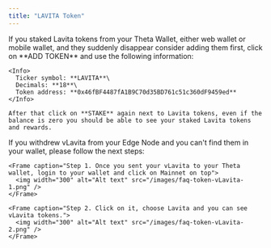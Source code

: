 ```yaml
---
title: "LAVITA Token"
---
```


<AccordionGroup>
  <Accordion title="Where is my staked LAVITA?" icon="alien-8bit">
    If you staked Lavita tokens from your Theta Wallet, either web wallet or mobile wallet, and they suddenly disappear consider adding them first, click on **ADD TOKEN** and use the following information:

    <Info>
      Ticker symbol: **LAVITA**\
      Decimals: **18**\
      Token address: **0x46fBF4487fA1B9C70d35BD761c51c360dF9459ed**
    </Info>

    After that click on **STAKE** again next to Lavita tokens, even if the balance is zero you should be able to see your staked Lavita tokens and rewards.
  </Accordion>

  <Accordion title="Where is my vLavita?" icon="alien-8bit">
    If you withdrew vLavita from your Edge Node and you can't find them in your wallet, please follow the next steps:

    <Frame caption="Step 1. Once you sent your vLavita to your Theta wallet, login to your wallet and click on Mainnet on top">
      <img width="300" alt="Alt text" src="/images/faq-token-vLavita-1.png" />
    </Frame>

    <Frame caption="Step 2. Click on it, choose Lavita and you can see vLavita tokens.">
      <img width="300" alt="Alt text" src="/images/faq-token-vLavita-2.png" />
    </Frame>
  </Accordion>
</AccordionGroup>